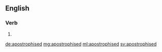 ==English==

===Verb===
{{head|en}}

# {{en-past of|apostrophise}}

[[de:apostrophised]]
[[mg:apostrophised]]
[[ml:apostrophised]]
[[sv:apostrophised]]